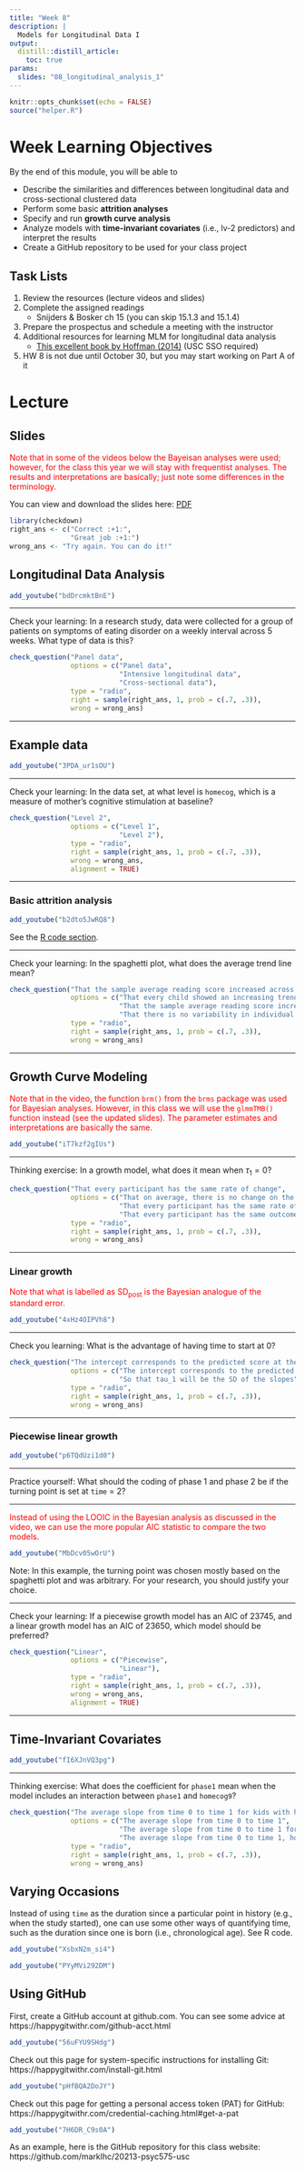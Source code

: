 ```yaml
---
title: "Week 8"
description: |
  Models for Longitudinal Data I
output: 
  distill::distill_article:
    toc: true
params:
  slides: "08_longitudinal_analysis_1"
---
```



```r
knitr::opts_chunk$set(echo = FALSE)
source("helper.R")
```

# Week Learning Objectives

By the end of this module, you will be able to 

- Describe the similarities and differences between longitudinal data and cross-sectional clustered data
- Perform some basic **attrition analyses**
- Specify and run **growth curve analysis**
- Analyze models with **time-invariant covariates** (i.e., lv-2 predictors) and interpret the results
- Create a GitHub repository to be used for your class project

## Task Lists

1. Review the resources (lecture videos and slides)
2. Complete the assigned readings
    * Snijders & Bosker ch 15 (you can skip 15.1.3 and 15.1.4)
3. Prepare the prospectus and schedule a meeting with the instructor
4. Additional resources for learning MLM for longitudinal data analysis
    * [This excellent book by Hoffman (2014)](https://www-taylorfrancis-com.libproxy2.usc.edu/books/9781315744094) (USC SSO required)
5. HW 8 is not due until October 30, but you may start working on Part A of it

# Lecture

## Slides

<span style="color:red">Note that in some of the videos below the Bayeisan analyses were used; however, for the class this year we will stay with frequentist analyses. The results and interpretations are basically; just note some differences in the terminology.</span>

You can view and download the slides here: 
[PDF](`r file.path("slides", paste0(params$slides, ".pdf"))`){target="_blank"}

```r
library(checkdown)
right_ans <- c("Correct :+1:", 
               "Great job :+1:")
wrong_ans <- "Try again. You can do it!"
```

## Longitudinal Data Analysis

```r
add_youtube("bdDrcmktBnE")
```

***

Check your learning: In a research study, data were collected for a group of patients on symptoms of eating disorder on a weekly interval across 5 weeks. What type of data is this?

```r
check_question("Panel data", 
               options = c("Panel data", 
                           "Intensive longitudinal data", 
                           "Cross-sectional data"), 
               type = "radio", 
               right = sample(right_ans, 1, prob = c(.7, .3)), 
               wrong = wrong_ans)
```

***

## Example data

```r
add_youtube("3PDA_ur1sOU")
```

***

Check your learning: In the data set, at what level is `homecog`, which is a measure of mother's cognitive stimulation at baseline?

```r
check_question("Level 2", 
               options = c("Level 1", 
                           "Level 2"), 
               type = "radio", 
               right = sample(right_ans, 1, prob = c(.7, .3)), 
               wrong = wrong_ans, 
               alignment = TRUE)
```

***

### Basic attrition analysis

```r
add_youtube("b2dto5JwRQ8")
```

See the [R code section](../rcode8/#attrition-analyses). 

***

Check your learning: In the spaghetti plot, what does the average trend line mean?

```r
check_question("That the sample average reading score increased across time", 
               options = c("That every child showed an increasing trend", 
                           "That the sample average reading score increased across time", 
                           "That there is no variability in individual trajectories"), 
               type = "radio", 
               right = sample(right_ans, 1, prob = c(.7, .3)), 
               wrong = wrong_ans)
```

***

## Growth Curve Modeling

<span style="color:red">Note that in the video, the function `brm()` from the `brms` package was used for Bayesian analyses. However, in this class we will use the `glmmTMB()` function instead (see the updated slides). The parameter estimates and interpretations are basically the same.</span>

```r
add_youtube("iT7kzf2gIUs")
```

***

Thinking exercise: In a growth model, what does it mean when $\tau_1 = 0$?

```r
check_question("That every participant has the same rate of change", 
               options = c("That on average, there is no change on the outcome across time", 
                           "That every participant has the same rate of change", 
                           "That every participant has the same outcome score"), 
               type = "radio", 
               right = sample(right_ans, 1, prob = c(.7, .3)), 
               wrong = wrong_ans)
```

***

### Linear growth

<span style="color:red">Note that what is labelled as SD~post~ is the Bayesian analogue of the standard error.</span>

```r
add_youtube("4xHz4OIPVh8")
```

***

Check you learning: What is the advantage of having time to start at 0?

```r
check_question("The intercept corresponds to the predicted score at the first time point", 
               options = c("The intercept corresponds to the predicted score at the first time point", 
                           "So that tau_1 will be the SD of the slopes"), 
               type = "radio", 
               right = sample(right_ans, 1, prob = c(.7, .3)), 
               wrong = wrong_ans)
```

***

### Piecewise linear growth

```r
add_youtube("p6TQdUzi1d0")
```

***

Practice yourself: What should the coding of phase 1 and phase 2 be if the turning point is set at `time` = 2?

***

<span style="color:red">Instead of using the LOOIC in the Bayesian analysis as discussed in the video, we can use the more popular AIC statistic to compare the two models.</span>

```r
add_youtube("MbDcv05wOrU")
```

Note: In this example, the turning point was chosen mostly based on the spaghetti plot and was arbitrary. For your research, you should justify your choice. 

***

Check your learning: If a piecewise growth model has an AIC of 23745, and a linear growth model has an AIC of 23650, which model should be preferred?

```r
check_question("Linear",
               options = c("Piecewise", 
                           "Linear"), 
               type = "radio", 
               right = sample(right_ans, 1, prob = c(.7, .3)), 
               wrong = wrong_ans, 
               alignment = TRUE)
```

***

## Time-Invariant Covariates 

```r
add_youtube("fI6XJnVQ3pg")
```

***

Thinking exercise: What does the coefficient for `phase1` mean when the model includes an interaction between `phase1` and `homecog9`?

```r
check_question("The average slope from time 0 to time 1 for kids with homecog = 9",
               options = c("The average slope from time 0 to time 1",
                           "The average slope from time 0 to time 1 for kids with homecog = 9",
                           "The average slope from time 0 to time 1, holding constant homecog"),
               type = "radio",
               right = sample(right_ans, 1, prob = c(.7, .3)),
               wrong = wrong_ans)
```

## Varying Occasions

Instead of using `time` as the duration since a particular point in history (e.g., when the study started), one can use some other ways of quantifying time, such as the duration since one is born (i.e., chronological age). See R code.

```r
add_youtube("XsbxN2m_si4")
```

```r
add_youtube("PYyMVi292DM")
```

## Using GitHub

First, create a GitHub account at github.com. You can see some advice at https://happygitwithr.com/github-acct.html

```r
add_youtube("56uFYU9SHdg")
```

Check out this page for system-specific instructions for installing Git: https://happygitwithr.com/install-git.html

```r
add_youtube("pHfBQA2DoJY")
```

Check out this page for getting a personal access token (PAT) for GitHub: https://happygitwithr.com/credential-caching.html#get-a-pat

```r
add_youtube("7H6DR_C9s0A")
```

As an example, here is the GitHub repository for this class website: https://github.com/marklhc/20213-psyc575-usc
